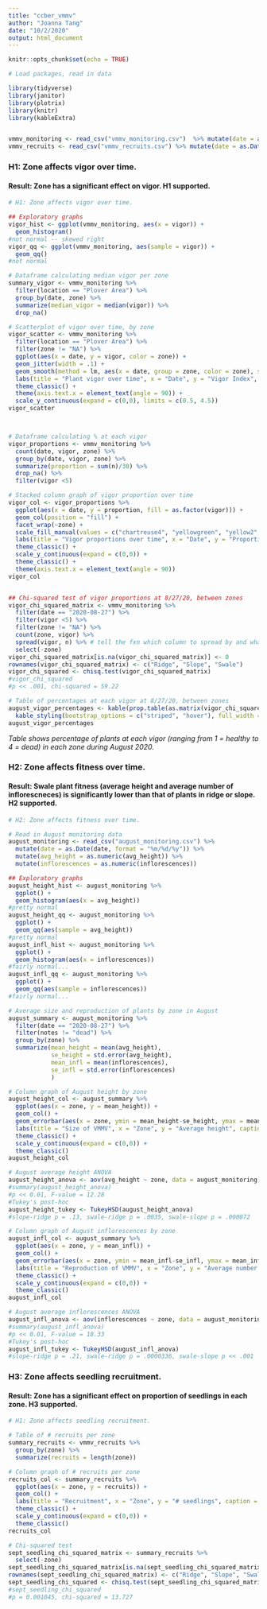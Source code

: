 ```yaml
---
title: "ccber_vmmv"
author: "Joanna Tang"
date: "10/2/2020"
output: html_document
---
```


```r
knitr::opts_chunk$set(echo = TRUE)
```

```r

# Load packages, read in data

library(tidyverse)
library(janitor)
library(plotrix)
library(knitr)
library(kableExtra)


vmmv_monitoring <- read_csv("vmmv_monitoring.csv")  %>% mutate(date = as.Date(date, format = "%m/%d/%y"))
vmmv_recruits <- read_csv("vmmv_recruits.csv") %>% mutate(date = as.Date(date, format = "%m/%d/%y"))


```

### H1: Zone affects vigor over time.
#### Result: Zone has a significant effect on vigor.  H1 supported.

```r

# H1: Zone affects vigor over time.

## Exploratory graphs
vigor_hist <- ggplot(vmmv_monitoring, aes(x = vigor)) +
  geom_histogram()
#not normal -- skewed right
vigor_qq <- ggplot(vmmv_monitoring, aes(sample = vigor)) +
  geom_qq()
#not normal

# Dataframe calculating median vigor per zone
summary_vigor <- vmmv_monitoring %>% 
  filter(location == "Plover Area") %>% 
  group_by(date, zone) %>% 
  summarize(median_vigor = median(vigor)) %>% 
  drop_na()

# Scatterplot of vigor over time, by zone
vigor_scatter <- vmmv_monitoring %>% 
  filter(location == "Plover Area") %>% 
  filter(zone != "NA") %>% 
  ggplot(aes(x = date, y = vigor, color = zone)) +
  geom_jitter(width = .1) +
  geom_smooth(method = lm, aes(x = date, group = zone, color = zone), se = TRUE, size = .5) +
  labs(title = "Plant vigor over time", x = "Date", y = "Vigor Index", caption = "Graph shows general linear model of plant vigor index (ranging from 1 = healthy to 4 = dead) over time \n Swale has lowest vigor") +
  theme_classic() +
  theme(axis.text.x = element_text(angle = 90)) +
  scale_y_continuous(expand = c(0,0), limits = c(0.5, 4.5))
vigor_scatter



# Dataframe calculating % at each vigor
vigor_proportions <- vmmv_monitoring %>% 
  count(date, vigor, zone) %>% 
  group_by(date, vigor, zone) %>% 
  summarize(proportion = sum(n)/30) %>% 
  drop_na() %>% 
  filter(vigor <5)

# Stacked column graph of vigor proportion over time
vigor_col <- vigor_proportions %>% 
  ggplot(aes(x = date, y = proportion, fill = as.factor(vigor))) +
  geom_col(position = "fill") +
  facet_wrap(~zone) +
  scale_fill_manual(values = c("chartreuse4", "yellowgreen", "yellow2", "coral", "brown3", "tan3", "tan4"), name = "Vigor Index") +
  labs(title = "Vigor proportions over time", x = "Date", y = "Proportion", caption = "Graph shows proportion of plant vigor index (ranging from 1 = healthy to 4 = dead) \n Zone has a significant effect on vigor (chi-squared = 59.22, p << 0.001)") +
  theme_classic() +
  scale_y_continuous(expand = c(0,0)) +
  theme_classic() +
  theme(axis.text.x = element_text(angle = 90))
vigor_col


## Chi-squared test of vigor proportions at 8/27/20, between zones
vigor_chi_squared_matrix <- vmmv_monitoring %>% 
  filter(date == "2020-08-27") %>% 
  filter(vigor <5) %>% 
  filter(zone != "NA") %>% 
  count(zone, vigor) %>% 
  spread(vigor, n) %>% # tell the fxn which column to spread by and what to fill the obs with
  select(-zone)
vigor_chi_squared_matrix[is.na(vigor_chi_squared_matrix)] <- 0
rownames(vigor_chi_squared_matrix) <- c("Ridge", "Slope", "Swale")
vigor_chi_squared <- chisq.test(vigor_chi_squared_matrix)
#vigor_chi_squared
#p << .001, chi-squared = 59.22

# Table of percentages at each vigor at 8/27/20, between zones
august_vigor_percentages <- kable(prop.table(as.matrix(vigor_chi_squared_matrix), 1) * 100, digits = 2) %>% 
  kable_styling(bootstrap_options = c("striped", "hover"), full_width = FALSE)
august_vigor_percentages


```
<i> Table shows percentage of plants at each vigor (ranging from 1 = healthy to 4 = dead) in each zone during August 2020. </i>


### H2: Zone affects fitness over time.
#### Result: Swale plant fitness (average height and average number of inflorescneces) is significantly lower than that of plants in ridge or slope.  H2 supported.

```r

# H2: Zone affects fitness over time.

# Read in August monitoring data
august_monitoring <- read_csv("august_monitoring.csv") %>% 
  mutate(date = as.Date(date, format = "%m/%d/%y")) %>% 
  mutate(avg_height = as.numeric(avg_height)) %>% 
  mutate(inflorescences = as.numeric(inflorescences))

## Exploratory graphs
august_height_hist <- august_monitoring %>% 
  ggplot() +
  geom_histogram(aes(x = avg_height))
#pretty normal
august_height_qq <- august_monitoring %>% 
  ggplot() +
  geom_qq(aes(sample = avg_height))
#pretty normal
august_infl_hist <- august_monitoring %>% 
  ggplot() +
  geom_histogram(aes(x = inflorescences))
#fairly normal...
august_infl_qq <- august_monitoring %>% 
  ggplot() +
  geom_qq(aes(sample = inflorescences))
#fairly normal...

# Average size and reproduction of plants by zone in August
august_summary <- august_monitoring %>% 
  filter(date == "2020-08-27") %>% 
  filter(notes != "dead") %>% 
  group_by(zone) %>%
  summarize(mean_height = mean(avg_height),
            se_height = std.error(avg_height),
            mean_infl = mean(inflorescences),
            se_infl = std.error(inflorescences)
            )

# Column graph of August height by zone
august_height_col <- august_summary %>% 
  ggplot(aes(x = zone, y = mean_height)) +
  geom_col() +
  geom_errorbar(aes(x = zone, ymin = mean_height-se_height, ymax = mean_height+se_height, width = .5)) +
  labs(title = "Size of VMMV", x = "Zone", y = "Average height", caption = "Graph of average height of plants, with standard error represented as error bars. \n Average plant height in swale is significantly lower \n than that in ridge and slope (ANOVA F = 12.28, p << 0.01)") +
  theme_classic() +
  scale_y_continuous(expand = c(0,0)) +
  theme_classic()
august_height_col

# August average height ANOVA
august_height_anova <- aov(avg_height ~ zone, data = august_monitoring)
#summary(august_height_anova)
#p << 0.01, F-value = 12.28
#Tukey's post-hoc
august_height_tukey <- TukeyHSD(august_height_anova)
#slope-ridge p = .13, swale-ridge p = .0035, swale-slope p = .000072

# Column graph of August inflorescences by zone
august_infl_col <- august_summary %>% 
  ggplot(aes(x = zone, y = mean_infl)) +
  geom_col() +
  geom_errorbar(aes(x = zone, ymin = mean_infl-se_infl, ymax = mean_infl+se_infl, width = .5)) +
  labs(title = "Reproduction of VMMV", x = "Zone", y = "Average number of inflorescences per plant", caption = "Graph of average number of inflorescences per plant, with standard error represented as error bars. \n Average number of inflorescneces per plant in swale is significantly lower \n than that in ridge and slope (ANOVA F = 18.33, p << 0.01)") +
  theme_classic() +
  scale_y_continuous(expand = c(0,0)) +
  theme_classic()
august_infl_col

# August average inflorescences ANOVA
august_infl_anova <- aov(inflorescences ~ zone, data = august_monitoring)
#summary(august_infl_anova)
#p << 0.01, F-value = 18.33
#Tukey's post-hoc
august_infl_tukey <- TukeyHSD(august_infl_anova)
#slope-ridge p = .21, swale-ridge p = .0000336, swale-slope p << .001

```

### H3: Zone affects seedling recruitment.
#### Result: Zone has a significant effect on proportion of seedlings in each zone.  H3 supported.

```r

# H1: Zone affects seedling recruitment.

# Table of # recruits per zone
summary_recruits <- vmmv_recruits %>% 
  group_by(zone) %>% 
  summarize(recruits = length(zone))

# Column graph of # recruits per zone
recruits_col <- summary_recruits %>% 
  ggplot(aes(x = zone, y = recruits)) +
  geom_col() +
  labs(title = "Recruitment", x = "Zone", y = "# seedlings", caption = "Graph shows number of seedlings in each zone \n Zone has a significant effect on recruitment (chi-squared = 13.23, p = 0.001)") +
  theme_classic() +
  scale_y_continuous(expand = c(0,0)) +
  theme_classic()
recruits_col

# Chi-squared test
sept_seedling_chi_squared_matrix <- summary_recruits %>% 
  select(-zone)
sept_seedling_chi_squared_matrix[is.na(sept_seedling_chi_squared_matrix)] <- 0
rownames(sept_seedling_chi_squared_matrix) <- c("Ridge", "Slope", "Swale")
sept_seedling_chi_squared <- chisq.test(sept_seedling_chi_squared_matrix)
#sept_seedling_chi_squared
#p = 0.001045, chi-squared = 13.727

```

